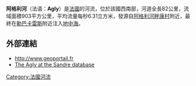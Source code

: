 {{coord|42|46|44|N|3|2|20|E|display=title}}

'''阿格利河'''（法语：'''Agly'''）是[[法國|法國]]的河流，位於該國西南部，河道全長82公里，流域面積903平方公里，平均流量每秒6.31立方米，發源自[[阿格利河畔康村|阿格利河畔康村]]附近，最終在[[勒巴卡雷斯|勒巴卡雷斯]]附近注入[[地中海|地中海]]。

==外部連結==
*http://www.geoportail.fr {{Wayback|url=http://www.geoportail.fr/ |date=20101215171356 }}
*[http://sandre.eaufrance.fr/app/chainage/courdo/htm/Y06-0400.php?cg=Y06-0400 The Agly at the Sandre database] {{Wayback|url=http://sandre.eaufrance.fr/app/chainage/courdo/htm/Y06-0400.php?cg=Y06-0400 |date=20190713132517 }}

{{France-geo-stub}}
[[Category:法國河流|Category:法國河流]]